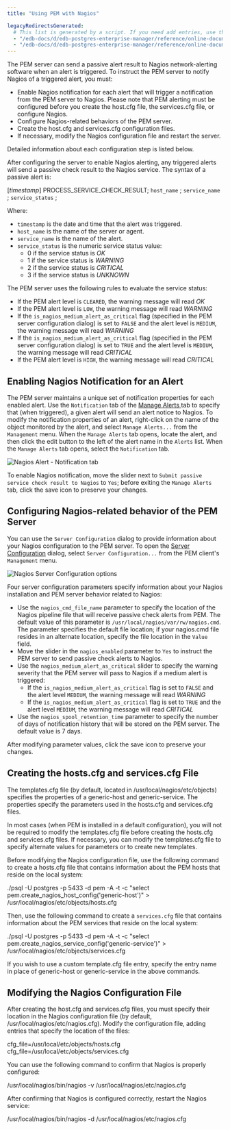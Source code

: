 ```yaml
---
title: "Using PEM with Nagios"

legacyRedirectsGenerated:
  # This list is generated by a script. If you need add entries, use the `legacyRedirects` key.
  - "/edb-docs/d/edb-postgres-enterprise-manager/reference/online-documentation/8.0/using_pem_with_nagios.html"
  - "/edb-docs/d/edb-postgres-enterprise-manager/reference/online-documentation/latest/using_pem_with_nagios.html"
---
```


<div id="using_pem_with_nagios" class="registered_link"></div>

The PEM server can send a passive alert result to Nagios network-alerting software when an alert is triggered. To instruct the PEM server to notify Nagios of a triggered alert, you must:

-   Enable Nagios notification for each alert that will trigger a notification from the PEM server to Nagios. Please note that PEM alerting must be configured before you create the host.cfg file, the services.cfg file, or configure Nagios.
-   Configure Nagios-related behaviors of the PEM server.
-   Create the host.cfg and services.cfg configuration files.
-   If necessary, modify the Nagios configuration file and restart the server.

Detailed information about each configuration step is listed below.

After configuring the server to enable Nagios alerting, any triggered alerts will send a passive check result to the Nagios service. The syntax of a passive alert is:

\[*timestamp*] PROCESS_SERVICE_CHECK_RESULT; `host_name` ; `service_name` ; `service_status` ;

Where:

-   `timestamp` is the date and time that the alert was triggered.
-   `host_name` is the name of the server or agent.
-   `service_name` is the name of the alert.
-   `service_status` is the numeric service status value:
    -   0 if the service status is *OK*
    -   1 if the service status is *WARNING*
    -   2 if the service status is *CRITICAL*
    -   3 if the service status is *UNKNOWN*

The PEM server uses the following rules to evaluate the service status:

-   If the PEM alert level is `CLEARED`, the warning message will read *OK*
-   If the PEM alert level is `LOW`, the warning message will read *WARNING*
-   If the `is_nagios_medium_alert_as_critical` flag (specified in the PEM server configuration dialog) is set to `FALSE` and the alert level is `MEDIUM`, the warning message will read *WARNING*
-   If the `is_nagios_medium_alert_as_critical` flag (specified in the PEM server configuration dialog) is set to `TRUE` and the alert level is `MEDIUM`, the warning message will read *CRITICAL*
-   If the PEM alert level is `HIGH`, the warning message will read *CRITICAL*

## Enabling Nagios Notification for an Alert

The PEM server maintains a unique set of notification properties for each enabled alert. Use the `Notification` tab of the [Manage Alerts  ](01_pem_alerting_dialog/#pem_alerting_dialog) tab to specify that (when triggered), a given alert will send an alert notice to Nagios. To modify the notification properties of an alert, right-click on the name of the object monitored by the alert, and select  `Manage Alerts...` from the `Management` menu. When the `Manage Alerts` tab opens, locate the alert, and then click the edit button to the left of the alert name in the `Alerts` list. When the `Manage Alerts` tab opens, select the `Notification`  tab.

![Nagios Alert - Notification tab](../../images/nagios_alert_notification.png)

To enable Nagios notification, move the slider next to `Submit passive service check result to Nagios` to `Yes`; before exiting the `Manage Alerts` tab, click the save icon to preserve your changes.

## Configuring Nagios-related behavior of the PEM Server

You can use the `Server Configuration` dialog to provide information about your Nagios configuration to the PEM server. To open the [Server Configuration](../02_pem_server_config/#pem_server_config) dialog, select `Server Configuration...` from the PEM client's `Management` menu.

![Nagios Server Configuration options](../../images/nagios_server_configuration.png)

Four server configuration parameters specify information about your Nagios installation and PEM server behavior related to Nagios:

-   Use the `nagios_cmd_file_name` parameter to specify the location of the Nagios pipeline file that will receive passive check alerts from PEM. The default value of this parameter is `/usr/local/nagios/var/rw/nagios.cmd`. The parameter specifies the default file location; if your nagios.cmd file resides in an alternate location, specify the file location in the `Value` field.
-   Move the slider in the `nagios_enabled` parameter to `Yes` to instruct the PEM server to send passive check alerts to Nagios.
-   Use the `nagios_medium_alert_as_critical` slider to specify the warning severity that the PEM server will pass to Nagios if a medium alert is triggered:
    -   If the `is_nagios_medium_alert_as_critical` flag is set to `FALSE` and the alert level `MEDIUM`, the warning message will read *WARNING*
    -   If the `is_nagios_medium_alert_as_critical` flag is set to `TRUE` and the alert level `MEDIUM`, the warning message will read *CRITICAL*
-   Use the `nagios_spool_retention_time` parameter to specify the number of days of notification history that will be stored on the PEM server. The default value is 7 days.

After modifying parameter values, click the save icon to preserve your changes.

## Creating the hosts.cfg and services.cfg File

The templates.cfg file (by default, located in /usr/local/nagios/etc/objects) specifies the properties of a generic-host and generic-service. The properties specify the parameters used in the hosts.cfg and services.cfg files.

In most cases (when PEM is installed in a default configuration), you will not be required to modify the templates.cfg file before creating the hosts.cfg and services.cfg files. If necessary, you can modify the templates.cfg file to specify alternate values for parameters or to create new templates.

Before modifying the Nagios configuration file, use the following command to create a hosts.cfg file that contains information about the PEM hosts that reside on the local system:

./psql -U postgres -p 5433 -d pem -A -t -c "select pem.create_nagios_host_config('generic-host')" > /usr/local/nagios/etc/objects/hosts.cfg

Then, use the following command to create a `services.cfg` file that contains information about the PEM services that reside on the local system:

./psql -U postgres -p 5433 -d pem -A -t -c "select pem.create_nagios_service_config('generic-service')" > /usr/local/nagios/etc/objects/services.cfg

If you wish to use a custom template.cfg file entry, specify the entry name in place of generic-host or generic-service in the above commands.

## Modifying the Nagios Configuration File

After creating the host.cfg and services.cfg files, you must specify their location in the Nagios configuration file (by default, /usr/local/nagios/etc/nagios.cfg). Modify the configuration file, adding entries that specify the location of the files:

cfg_file=/usr/local/etc/objects/hosts.cfg cfg_file=/usr/local/etc/objects/services.cfg

You can use the following command to confirm that Nagios is properly configured:

/usr/local/nagios/bin/nagios -v /usr/local/nagios/etc/nagios.cfg

After confirming that Nagios is configured correctly, restart the Nagios service:

/usr/local/nagios/bin/nagios -d /usr/local/nagios/etc/nagios.cfg
